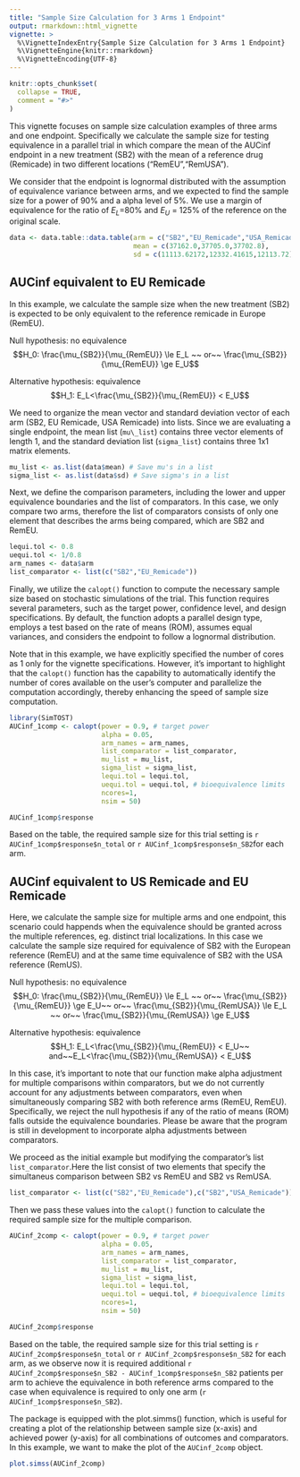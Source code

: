 ```yaml
---
title: "Sample Size Calculation for 3 Arms 1 Endpoint"
output: rmarkdown::html_vignette
vignette: >
  %\VignetteIndexEntry{Sample Size Calculation for 3 Arms 1 Endpoint}
  %\VignetteEngine{knitr::rmarkdown}
  %\VignetteEncoding{UTF-8}
---
```


```r
knitr::opts_chunk$set(
  collapse = TRUE,
  comment = "#>"
)
```

This vignette focuses on sample size calculation examples of three arms and one endpoint. Specifically we calculate the sample size for testing equivalence in a parallel
trial in which compare the mean of the AUCinf endpoint in a new treatment (SB2) with the mean of a reference drug (Remicade) in two different locations ("RemEU","RemUSA"). 

We consider that the endpoint is lognormal distributed with the assumption of equivalence variance between arms, and we expected to find the sample size for a power of 90\% and a alpha level of 5\%. We use a margin of equivalence for the ratio of $E_L$=80\% and $E_U$ = 125\% of the reference on the original scale.  


```r
data <- data.table::data.table(arm = c("SB2","EU_Remicade","USA_Remicade"),
                               mean = c(37162.0,37705.0,37702.8), 
                               sd = c(11113.62172,12332.41615,12113.72))
```


## AUCinf equivalent to EU Remicade

In this example, we calculate the sample size when the new treatment (SB2) is expected to be only equivalent to the reference remicade in Europe (RemEU). 

Null hypothesis: no equivalence 
$$H_0: \frac{\mu_{SB2}}{\mu_{RemEU}} \le E_L ~~ or~~ \frac{\mu_{SB2}}{\mu_{RemEU}} \ge E_U$$

Alternative hypothesis: equivalence
$$H_1: E_L<\frac{\mu_{SB2}}{\mu_{RemEU}} < E_U$$

We need to organize the mean vector and standard deviation vector of each arm (SB2, EU Remicade, USA Remicade) into lists. Since we are evaluating a single endpoint, the mean list (`mu\_list`) contains three vector elements of length 1, and the standard deviation list (`sigma_list`) contains three 1x1 matrix elements.

```r

mu_list <- as.list(data$mean) # Save mu's in a list 
sigma_list <- as.list(data$sd) # Save sigma's in a list

```

Next, we define the comparison parameters, including the lower and upper equivalence boundaries and the list of comparators. In this case, we only compare two arms, therefore the list of comparators consists of only one element that describes the arms being compared, which are SB2 and RemEU.

```r
lequi.tol <- 0.8
uequi.tol <- 1/0.8
arm_names <- data$arm
list_comparator <- list(c("SB2","EU_Remicade"))
```

Finally, we utilize the `calopt()` function to compute the necessary sample size based on stochastic simulations of the trial. This function requires several parameters, such as the target power, confidence level, and design specifications. By default, the function adopts a parallel design type, employs a test based on the rate of means (ROM), assumes equal variances, and considers the endpoint to follow a lognormal distribution.

Note that in this example, we have explicitly specified the number of cores as 1 only for the vignette specifications. However, it's important to highlight that the `calopt()` function has the capability to automatically identify the number of cores available on the user's computer and parallelize the computation accordingly, thereby enhancing the speed of sample size computation.
```r
library(SimTOST)
AUCinf_1comp <- calopt(power = 0.9, # target power
                       alpha = 0.05,
                       arm_names = arm_names,
                       list_comparator = list_comparator,
                       mu_list = mu_list,
                       sigma_list = sigma_list,
                       lequi.tol = lequi.tol, 
                       uequi.tol = uequi.tol, # bioequivalence limits
                       ncores=1,
                       nsim = 50)

AUCinf_1comp$response
```

Based on the table, the required sample size for this trial setting is `r AUCinf_1comp$response$n_total` or `r AUCinf_1comp$response$n_SB2`for each arm. 


## AUCinf equivalent to US Remicade and EU Remicade


Here, we calculate the sample size for multiple arms and one endpoint, this scenario could happends when the equivalence should be granted across the multiple references, eg. distinct trial localizations. In this case we calculate the sample size required for equivalence of SB2 with the European reference (RemEU) and at the same time equivalence of SB2 with the USA reference (RemUS).


Null hypothesis: no equivalence 
$$H_0: \frac{\mu_{SB2}}{\mu_{RemEU}} \le E_L ~~ or~~ \frac{\mu_{SB2}}{\mu_{RemEU}} \ge E_U~~ or~~ \frac{\mu_{SB2}}{\mu_{RemUSA}} \le E_L ~~ or~~ \frac{\mu_{SB2}}{\mu_{RemUSA}} \ge E_U$$

Alternative hypothesis: equivalence
$$H_1: E_L<\frac{\mu_{SB2}}{\mu_{RemEU}} < E_U~~ and~~E_L<\frac{\mu_{SB2}}{\mu_{RemUSA}} < E_U$$

In this case, it's important to note that our function make alpha adjustment for multiple comparisons within comparators, but we do not currently account for any adjustments between comparators, even when simultaneously comparing SB2 with both reference arms (RemEU, RemEU). Specifically, we reject the null hypothesis if any of the ratio of means (ROM) falls outside the equivalence boundaries. Please be aware that the program is still in development to incorporate alpha adjustments between comparators.

We proceed as the initial example but modifying the comparator's list `list_comparator`.Here the list consist of two elements that specify the simultaneus comparison between SB2 vs RemEU and SB2 vs RemUSA. 
```r
list_comparator <- list(c("SB2","EU_Remicade"),c("SB2","USA_Remicade"))
```

Then we pass these values into the `calopt()` function to calculate the required sample size for the multiple comparison. 

```r
AUCinf_2comp <- calopt(power = 0.9, # target power
                       alpha = 0.05,
                       arm_names = arm_names,
                       list_comparator = list_comparator,
                       mu_list = mu_list,
                       sigma_list = sigma_list,
                       lequi.tol = lequi.tol, 
                       uequi.tol = uequi.tol, # bioequivalence limits
                       ncores=1,
                       nsim = 50)

AUCinf_2comp$response
```

Based on the table, the required sample size for this trial setting is `r AUCinf_2comp$response$n_total` or `r AUCinf_2comp$response$n_SB2` for each arm, as we observe now it is required additional `r AUCinf_2comp$response$n_SB2 - AUCinf_1comp$response$n_SB2` patients per arm to achieve the equivalence in both reference arms compared to the case when equivalence is required to only one arm (`r AUCinf_1comp$response$n_SB2`).

The package is equipped with the plot.simms() function, which is useful for creating a plot of the relationship between sample size (x-axis) and achieved power (y-axis) for all combinations of outcomes and comparators. In this example, we want to make the plot of the `AUCinf_2comp` object. 

```r
plot.simss(AUCinf_2comp)
```






